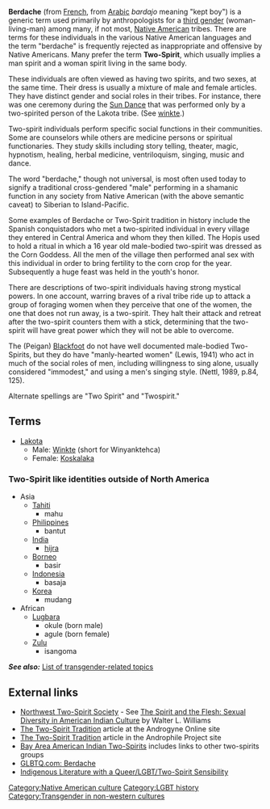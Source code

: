 '''Berdache''' (from [[French language|French]], from [[Arabic language|Arabic]] ''bardajo'' meaning "kept boy") is a generic term used primarily by anthropologists for a [[third gender]] (woman-living-man) among many, if not most, [[Native American]] tribes. There are terms for these individuals in the various Native American languages and the term "berdache" is frequently rejected as inappropriate and offensive by Native Americans. Many prefer the term '''Two-Spirit''', which usually implies a man spirit and a woman spirit living in the same body.

These individuals are often viewed as having two spirits, and two sexes, at the same time.  Their dress is usually a mixture of male and female articles.  They have distinct gender and social roles in their tribes.  For instance, there was one ceremony during the [[Sun Dance]] that was performed only by a two-spirited person of the Lakota tribe. (See [[winkte]].)

Two-spirit individuals perform specific social functions in their communities. Some are counselors while others are medicine persons or spiritual functionaries. They study skills including story telling, theater, magic, hypnotism, healing, herbal medicine, ventriloquism, singing, music and dance.

The word "berdache," though not universal, is most often used today to signify a traditional cross-gendered "male" performing in a shamanic function in any society from Native American (with the above semantic caveat) to Siberian to Island-Pacific.

Some examples of Berdache or Two-Spirit tradition in history include the Spanish conquistadors who met a two-spirited individual in every village they entered in Central America and whom they then killed. The Hopis used to hold a ritual in which a 16 year old male-bodied two-spirit was dressed as the Corn Goddess. All the men of the village then performed anal sex with this individual in order to bring fertility to the corn crop for the year. Subsequently a huge feast was held in the youth's honor.

There are descriptions of two-spirit individuals having strong mystical powers. In one account, warring braves of a rival tribe ride up to attack a group of foraging women when they perceive that one of the women, the one that does not run away, is a two-spirit. They halt their attack and retreat after the two-spirit counters them with a stick, determining that the two-spirit will have great power which they will not be able to overcome.

The (Peigan) [[Blackfeet|Blackfoot]] do not have well documented male-bodied Two-Spirits, but they do have "manly-hearted women" (Lewis, 1941) who act in much of the social roles of men, including willingness to sing alone, usually considered "immodest," and using a men's singing style. (Nettl, 1989, p.84, 125).

Alternate spellings are "Two Spirit" and "Twospirit."

==Terms==
*[[Lakota]]
**Male: [[Winkte]] (short for Winyanktehca)
**Female: [[Koskalaka]]

===Two-Spirit like identities outside of North America===
*Asia
**[[Tahiti]]
***mahu
**[[Philippines]]
***bantut
**[[India]]
***[[Hijra (India)|hijra]]
**[[Borneo]]
***basir
**[[Indonesia]]
***basaja
**[[Korea]]
***mudang
*African
**[[Lugbara]]
***okule (born male)
***agule (born female)
**[[Zulu]]
***isangoma

'''''See also:''''' [[List of transgender-related topics]]

==External links==
*[http://www.nwtwospiritsociety.org/ Northwest Two-Spirit Society] - See [http://www.ifge.org/books/spirit_and_flesh.htm The Spirit and the Flesh: Sexual Diversity in American Indian Culture] by Walter L. Williams 
*[http://androgyne.0catch.com/2spiritx.htm The Two-Spirit Tradition] article at the Androgyne Online site
*[http://www.androphile.org/preview/Culture/NativeAmerica/amerindian.htm The Two-Spirit Tradition] article in the Androphile Project site
*[http://www.baaits.org Bay Area American Indian Two-Spirits] includes links to other two-spirits groups
*[http://www.glbtq.com/social-sciences/berdache.html GLBTQ.com: Berdache]
*[http://oncampus.richmond.edu/faculty/ASAIL/Two-Spirit.htm Indigenous Literature with a Queer/LGBT/Two-Spirit Sensibility] 

[[Category:Native American culture]]
[[Category:LGBT history]]
[[Category:Transgender in non-western cultures]]